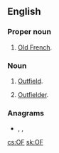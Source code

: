 {{also|of|of-|OF.}}
==English==

===Proper noun===
{{en-proper noun}}

# {{label|en|initialism}} [[Old French]].

===Noun===
{{en-noun|?}}

# {{label|en|baseball|initialism}} [[outfield|Outfield]].
# {{label|en|baseball|initialism}} [[outfielder|Outfielder]].

===Anagrams===
* {{l|en|F/O}}, {{l|en|fo}}, {{l|en|fo'}}

[[cs:OF]]
[[sk:OF]]